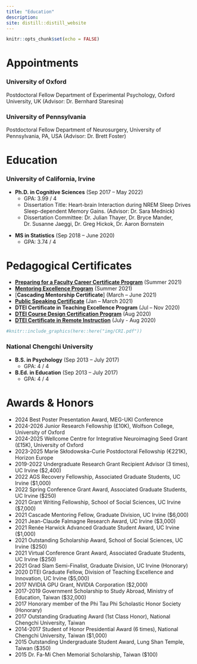 ```yaml
---
title: "Education"
description:
site: distill::distill_website
---
```


```r
knitr::opts_chunk$set(echo = FALSE)
```

# Appointments
### University of Oxford
Postdoctoral Fellow
Department of Experimental Psychology, Oxford University, UK (Advisor: Dr. Bernhard Staresina)

### University of Pennsylvania
Postdoctoral Fellow
Department of Neurosurgery, University of Pennsylvania, PA, USA (Advisor: Dr. Brett Foster)

\newpage

# Education
### University of California, Irvine
- **Ph.D. in Cognitive Sciences** (Sep 2017 – May 2022)
  - GPA: 3.99 / 4
  - Dissertation Title: Heart-brain Interaction during NREM Sleep Drives Sleep-dependent Memory Gains. (Advisor: Dr. Sara Mednick)
  - Dissertation Committee: Dr. Julian Thayer, Dr. Bryce Mander, Dr. Susanne Jaeggi, Dr. Greg Hickok, Dr. Aaron Bornstein
  
\newpage
- **MS in Statistics** (Sep 2018 – June 2020)
  + GPA: 3.74 / 4
  
\newpage

# Pedagogical Certificates

- [**Preparing for a Faculty Career Certificate Program**](https://github.com/pinchunc/certificates/blob/main/Pin-Chun%20Chen_PFFC%20Certificate.pdf) (Summer 2021)
- [**Mentoring Excellence Program**](https://github.com/pinchunc/certificates/blob/main/Pin-Chun%20Chen_MEP%20Certificate.pdf) (Summer 2021)
- [**Cascading Mentorship Certificate**] (March – June 2021)
- [**Public Speaking Certificate**](https://github.com/pinchunc/certificates/blob/main/Public%20Speaking%20Certificate%20-%20Pin-Chun%20Chen.pdf) (Jan – March 2021)
- **DTEI Certificate in Teaching Excellence Program** (Jul – Nov 2020)
- [**DTEI Course Design Certification Program**](https://raw.githubusercontent.com/pinchunc/certificates/013665983e1a91defe6ad0d849e24c195d680b8d/CDCP.pdf) (Aug 2020)
- [**DTEI Certificate in Remote Instruction**](https://raw.githubusercontent.com/pinchunc/certificates/013665983e1a91defe6ad0d849e24c195d680b8d/CRI.pdf) (July - Aug 2020) 



```r
#knitr::include_graphics(here::here("img/CRI.pdf"))
```


\newpage
\newpage

### National Chengchi University
- **B.S. in Psychology** (Sep 2013 – July 2017)
  + GPA: 4 / 4
- **B.Ed. in Education** (Sep 2013 – July 2017)
  + GPA: 4 / 4

# Awards & Honors
- 2024 Best Poster Presentation Award, MEG-UKI Conference
- 2024-2026	Junior Research Fellowship (£10K), Wolfson College, University of Oxford
- 2024-2025	Wellcome Centre for Integrative Neuroimaging Seed Grant (£15K), University of Oxford
- 2023-2025	Marie Skłodowska-Curie Postdoctoral Fellowship (€221K), Horizon Europe
- 2019-2022	Undergraduate Research Grant Recipient Advisor (3 times), UC Irvine ($2,400)
- 2022 AGS Recovery Fellowship, Associated Graduate Students, UC Irvine ($1,000)
- 2022 Spring Conference Grant Award, Associated Graduate Students, UC Irvine ($250)
- 2021 Grant Writing Fellowship, School of Social Sciences, UC Irvine ($7,000)
- 2021 Cascade Mentoring Fellow, Graduate Division, UC Irvine ($6,000)
- 2021 Jean-Claude Falmagne Research Award, UC Irvine ($3,000)
- 2021 Renée Harwick Advanced Graduate Student Award, UC Irvine ($1,000)
- 2021 Outstanding Scholarship Award, School of Social Sciences, UC Irvine ($250)
- 2021 Virtual Conference Grant Award, Associated Graduate Students, UC Irvine ($250)
- 2021 Grad Slam Semi-Finalist, Graduate Division, UC Irvine (Honorary)
- 2020 DTEI Graduate Fellow, Division of Teaching Excellence and Innovation, UC Irvine ($5,000)
- 2017 NVIDIA GPU Grant, NVIDIA Corporation ($2,000)
- 2017-2019	Government Scholarship to Study Abroad, Ministry of Education, Taiwan ($32,000)
- 2017 Honorary member of the Phi Tau Phi Scholastic Honor Society (Honorary)
- 2017 Outstanding Graduating Award (1st Class Honor), National Chengchi University, Taiwan
- 2014-2017	Student of Honor Presidential Award (6 times), National Chengchi University, Taiwan ($1,000)
- 2015 Outstanding Undergraduate Student Award, Lung Shan Temple, Taiwan ($350)
- 2015 Dr. Fa-Mi Chen Memorial Scholarship, Taiwan ($100)